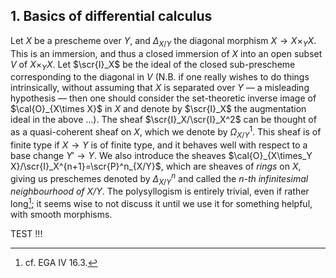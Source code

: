 ## 1. Basics of differential calculus {#I.1}

Let $X$ be a prescheme over $Y$, and $\Delta_{X/Y}$ the diagonal morphism $X\to X\times_Y X$.
This is an immersion, and thus a closed immersion of $X$ into an open subset $V$ of $X\times_Y X$.
Let $\scr{I}_X$ be the ideal of the closed sub-prescheme corresponding to the diagonal in $V$ (N.B. if one really wishes to do things intrinsically, without assuming that $X$ is separated over $Y$ --- a misleading hypothesis --- then one should consider the set-theoretic inverse image of $\cal{O}_{X\times X}$ in $X$ and denote by $\scr{I}_X$ the augmentation ideal in the above ...).
The sheaf $\scr{I}_X/\scr{I}_X^2$ can be thought of as a quasi-coherent sheaf on $X$, which we denote by $\Omega_{X/Y}^1$.
This sheaf is of finite type if $X\to Y$ is of finite type, and it behaves well with respect to a base change $Y'\to Y$.
We also introduce the sheaves $\cal{O}_{X\times_Y X}/\scr{I}_X^{n+1}=\scr{P}^n_{X/Y}$, which are sheaves of _rings_ on $X$, giving us preschemes denoted by $\Delta_{X/Y}^n$ and called the _$n$-th infinitesimal neighbourhood of $X/Y$_.
The polysyllogism is entirely trivial, even if rather long^[cf. EGA IV 16.3.];
it seems wise to not discuss it until we use it for something helpful, with smooth morphisms.

TEST !!!
